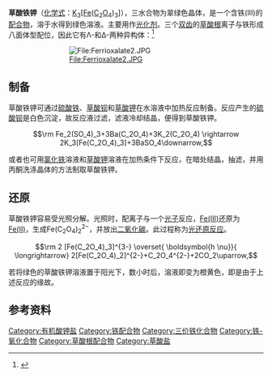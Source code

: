 {{Chembox
|   Name = 草酸铁钾
|   ImageFile1 = Potassium_trisoxalatoiron(III)_trihydrate.jpg
|   ImageSize1 = 250px
|   ImageName1 = 草酸铁钾三水合物
|   ImageFile = Potassium-ferrioxalate-2D.png
|   ImageSize = 250px
|   ImageName = 草酸铁钾
|   IUPACName = Potassium ferric(III) oxalate
|   OtherNames = 三草酸根合铁(III)酸钾
| Section1 = {{Chembox Identifiers
| CASNo = 5936-11-8
| CASNo_Comment =  (trihydrate)

| CASNo_Ref = {{cascite|correct|??}}
|    RTECS  =  
  
}}
| Section2 = {{Chembox Properties
|   Formula = K<sub>3</sub>[Fe(C<sub>2</sub>O<sub>4</sub>)<sub>3</sub>]
|   MolarMass = 437.20 
|   Appearance = 黄绿色水合晶体
|   Density = 2.13 g/cm<sup>3</sup>（固）
|   Solubility = 
|   MeltingPt = 230 °C (493.15 K)
  }}
| Section3 = {{Chembox Structure
|   Coordination = [[八面体|八面体]]
|   CrystalStruct = 
|   Dipole = 0 [[德拜|D]]
  }}
| Section7 = {{Chembox Hazards
|   ExternalMSDS =
|   MainHazards = 具腐蚀性，对眼睛、皮肤及呼吸系统有刺激性
|   RPhrases = {{R20}}, {{R21}}, {{R22}}, {{R34}}, {{R36}}, {{R37}}, {{R38}}
|   SPhrases = 
  }}
| Section8 = {{Chembox Related
|   OtherAnions =
|   OtherCations =
|   OtherCpds = [[草酸亚铁|草酸亚铁]]
  }}
}}

'''草酸铁钾'''（[[化学式|化学式]]：[[钾|K]]<sub>3</sub><nowiki>[</nowiki>[[铁|Fe]]([[碳|C]]<sub>2</sub>[[氧|O]]<sub>4</sub>)<sub>3</sub>]），三水合物为翠绿色晶体，是一个含铁(III)的[[配合物|配合物]]，溶于水得到绿色溶液。主要用作[[光化剂|光化剂]]。三个[[双齿|双齿]]的[[草酸根|草酸根]]离子与铁形成八面体型配位，因此它有Λ-和Δ-两种异构体：<ref>{{Greenwood&Earnshaw}}</ref>
::[[File:Ferrioxalate2.JPG|File:Ferrioxalate2.JPG]]

==制备==
草酸铁钾可通过[[硫酸铁|硫酸铁]]、[[草酸钡|草酸钡]]和[[草酸钾|草酸钾]]在水溶液中加热反应制备。反应产生的[[硫酸钡|硫酸钡]]是白色沉淀，故反应液过滤，滤液冷却结晶，便得到草酸铁钾。
:<math>\rm Fe_2(SO_4)_3+3Ba(C_2O_4)+3K_2(C_2O_4) \rightarrow 2K_3[Fe(C_2O_4)_3]+3BaSO_4\downarrow,</math>

或者也可用[[氯化铁|氯化铁]]溶液和[[草酸钾|草酸钾]]溶液在加热条件下反应，在暗处结晶，抽滤，并用丙酮洗涤晶体的方法制取草酸铁钾。

==还原==
草酸铁钾容易受光照分解。光照时，配离子与一个[[光子|光子]]反应，[[三价铁|Fe(III)]]还原为[[二价铁|Fe(II)]]，生成Fe(C<sub>2</sub>O<sub>4</sub>)<sub>2</sub><sup>2−</sup>，并放出[[二氧化碳|二氧化碳]]。此过程称为[[光还原反应|光还原反应]]。

:<math>\rm 2 [Fe(C_2O_4)_3]^{3-} \overset{ \boldsymbol{h \nu}}{ \longrightarrow} 2[Fe(C_2O_4)_2]^{2-}+C_2O_4^{2-}+2CO_2\uparrow,</math>

若将绿色的草酸铁钾溶液置于阳光下，数小时后，溶液即变为橙黄色，即是由于上述反应的缘故。

==参考资料==
{{reflist}}

[[Category:有机酸钾盐|Category:有机酸钾盐]]
[[Category:铁配合物|Category:铁配合物]]
[[Category:三价铁化合物|Category:三价铁化合物]]
[[Category:铁-氧化合物|Category:铁-氧化合物]]
[[Category:草酸根配合物|Category:草酸根配合物]]
[[Category:草酸盐|Category:草酸盐]]

{{鉀化合物}}